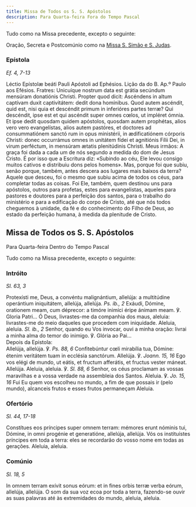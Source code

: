 ```yaml
---
title: Missa de Todos os S. S. Apóstolos
description: Para Quarta-feira Fora do Tempo Pascal
---
```


<aside>
Tudo como na Missa precedente, excepto o seguinte:

Oração, Secreta e Postcomúnio como na [Missa S. Simão e S. Judas](/missal/santos/10-28).

</aside>

### Epístola

<em>Ef. 4, 7-13</em>

<div class="side-by-side not-content">
  <span>Léctio Epístolæ beáti Pauli Apóstoli ad Ephésios.</span>
  <span>Lição da do B. Ap.º Paulo aos Efésios.</span>
  <span>
    Fratres: Unicuíque nostrum data est grátia secúndum mensúram donatiónis
    Christi. Propter quod dicit: Ascéndens in altum captívam duxit captivitátem:
    dedit dona homínibus. Quod autem ascéndit, quid est, nisi quia et descéndit
    primum in inferióres partes terræ? Qui descéndit, ipse est et qui ascéndit
    super omnes cœlos, ut impléret ómnia. Et ipse dedit quosdam quidem
    apóstolos, quosdam autem prophétas, alios vero vero evangelístas, alios
    autem pastóres, et doctores ad consummatiónem sanctó rum in opus ministérii,
    in ædificatiónem córporis Christi: donec occurrámus omnes in unitátem fídei
    et agnitiónis Fílii Dei, in virum perféctum, in mensúram ætatis plenitúdinis
    Christi.
  </span>
  <span>
    Meus irmãos: A graça foi dada a cada um de nós segundo a medida do dom de
    Jesus Cristo. É por isso que a Escritura diz: «Subindo ao céu, Ele levou
    consigo muitos cativos e distribuiu dons pelos homens». Mas, porque foi que
    subiu, senão porque, também, antes descera aos lugares mais baixos da terra?
    Aquele que desceu, foi o mesmo que subiu acima de todos os céus, para
    completar todas as coisas. Foi Ele, também, quem destinou uns para
    apóstolos, outros para profetas, estes para evangelistas, aqueles para
    pastores e doutores para a perfeição dos santos, para o trabalho do
    ministério e para a edificação do corpo de Cristo, até que nós todos
    cheguemos à unidade, da fé e do conhecimento do Filho de Deus, ao estado da
    perfeição humana, à medida da plenitude de Cristo.
  </span>
</div>

## Missa de Todos os S. S. Apóstolos

<aside>
Para Quarta-feira Dentro do Tempo Pascal

Tudo como na Missa precedente, excepto o seguinte:

</aside>

### Intróito

<em>Sl. 63, 3</em>

<div class="side-by-side not-content">
  <span>
    Protexísti me, Deus, a convéntu malignántium, allelúja: a multitúdine
    operántium iniquitátem, allelúja, allelúja. <em>Ps. ib., 2</em> Exáudi,
    Dómine, orationem meam, cum déprecor: a timóre inimíci éripe ánimam meam. ℣.
    Gloria Patri...
  </span>
  <span>
    Ó Deus, livrastes-me da companhia dos maus, aleluia: livrastes-me do meio
    daqueles que procedem com iniquidade. Aleluia, aleluia. <em>Sl. ib., 2</em>
    Senhor, quando eu Vos invocar, ouvi a minha oração: livrai a minha alma do temor
    do inimigo. ℣. Glória ao Pai...
  </span>
</div>

<aside>Depois da Epistola:</aside>

<div class="side-by-side not-content">
  <span>
    Allelúja, allelúja. ℣. <em>Ps. 88, 6</em> Confitebúntur cœli mirabília tua,
    Dómine: étenim veritátem tuam in ecclésia sanctórum. Allelúja. ℣.
    <em>Joann. 15, 16</em> Ego vos elégi de mundo, ut eátis, et fructum afferátis,
    et fructus vester máneat. Allelúja.
  </span>
  <span>
    Aleluia, aleluia. ℣. <em>Sl. 88, 6</em> Senhor, os céus proclamam as vossas
    maravilhas e a vossa verdade na assembleia dos Santos. Aleluia. ℣.
    <em>Jo. 15, 16</em> Fui Eu quem vos escolheu no mundo, a fim de que possais ir
    (pelo mundo), alcanceis frutos e esses frutos permaneçam Aleluia.
  </span>
</div>

### Ofertório

<em>Sl. 44, 17-18</em>

<div class="side-by-side not-content">
  <span>
    Constítues eos príncipes super omnem terram: mémores erunt nóminis tui,
    Dómine, in omni progénie et generatióne, allelúja, allelúja.
  </span>
  <span>
    Vós os instituístes príncipes em toda a terra: eles se recordarão do vosso
    nome em todas as gerações. Aleluia, aleluia.
  </span>
</div>

### Comúnio

<em>Sl. 18, 5</em>

<div class="side-by-side not-content">
  <span>
    In omnem terram exívit sonus eórum: et in fines orbis terræ verba eórum,
    allelúja, allelúja.
  </span>
  <span>
    O som da sua voz ecoa por toda a terra, fazendo-se ouvir as suas palavras
    até às extremidades do mundo, aleluia, aleluia.
  </span>
</div>
